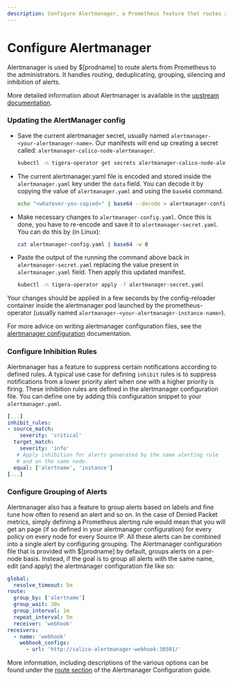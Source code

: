```yaml
---
description: Configure Alertmanager, a Prometheus feature that routes alerts.
---
```


# Configure Alertmanager

Alertmanager is used by $[prodname] to route alerts from Prometheus to the administrators.
It handles routing, deduplicating, grouping, silencing and inhibition of alerts.

More detailed information about Alertmanager is available in the [upstream documentation](https://prometheus.io/docs/alerting/configuration).

### Updating the AlertManager config

- Save the current alertmanager secret, usually named `alertmanager-<your-alertmanager-name>`.
  Our manifests will end up creating a secret called: `alertmanager-calico-node-alertmanager`.

  ```bash
  kubectl -n tigera-operator get secrets alertmanager-calico-node-alertmanager -o yaml > alertmanager-secret.yaml
  ```

- The current alertmanager.yaml file is encoded and stored inside the
  `alertmanager.yaml` key under the `data` field. You can decode it by
  copying the value of `alertmanager.yaml` and using the `base64` command.

  ```bash
  echo "<whatever-you-copied>" | base64 --decode > alertmanager-config.yaml
  ```

- Make necessary changes to `alertmanager-config.yaml`. Once this is done,
  you have to re-encode and save it to `alertmanager-secret.yaml`. You can do
  this by (in Linux):

  ```bash
  cat alertmanager-config.yaml | base64 -w 0
  ```

- Paste the output of the running the command above back in `alertmanager-secret.yaml`
  replacing the value present in `alertmanager.yaml` field. Then apply this
  updated manifest.

  ```bash
  kubectl -n tigera-operator apply -f alertmanager-secret.yaml
  ```

Your changes should be applied in a few seconds by the config-reloader
container inside the alertmanager pod launched by the prometheus-operator
(usually named `alertmanager-<your-alertmanager-instance-name>`).

For more advice on writing alertmanager configuration files, see the
[alertmanager configuration](https://prometheus.io/docs/alerting/configuration/) documentation.

### Configure Inhibition Rules

Alertmanager has a feature to suppress certain notifications according to
defined rules. A typical use case for defining `inhibit` rules is to suppress
notifications from a lower priority alert when one with a higher priority is
firing. These inhibition rules are defined in the alertmanager configuration
file. You can define one by adding this configuration snippet to your
`alertmanager.yaml`.

```yaml noValidation
[...]
inhibit_rules:
- source_match:
    severity: 'critical'
  target_match:
    severity: 'info'
   # Apply inhibition for alerts generated by the same alerting rule
   # and on the same node.
  equal: ['alertname', 'instance']
[...]
```

### Configure Grouping of Alerts

Alertmanager also has a feature to group alerts based on labels and fine tune
how often to resend an alert and so on. In the case of Denied Packet metrics,
simply defining a Prometheus alerting rule would mean that you will get an
page (if so defined in your alertmanager configuration) for every policy on
every node for every Source IP. All these alerts can be combined into a single
alert by configuring grouping. The Alertmanager configuration file that is
provided with $[prodname] by default, groups alerts on a
per-node basis. Instead, if the goal is to group all alerts with the same
name, edit (and apply) the alertmanager configuration file like so:

```yaml
global:
  resolve_timeout: 5m
route:
  group_by: ['alertname']
  group_wait: 30s
  group_interval: 1m
  repeat_interval: 5m
  receiver: 'webhook'
receivers:
  - name: 'webhook'
    webhook_configs:
      - url: 'http://calico-alertmanager-webhook:30501/'
```

More information, including descriptions of the various options can be found under the
[route section](https://prometheus.io/docs/alerting/configuration/#route)
of the Alertmanager Configuration guide.

